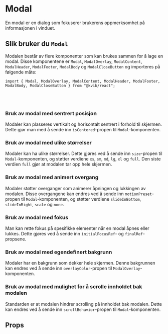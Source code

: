 

<Meta of={ModalStories} />

<DocsContainer>

# Modal

En modal er en dialog som fokuserer brukerens oppmerksomhet på informasjonen i vinduet.

<Feedback component="Modal" />

## Slik bruker du `Modal`
Modalen består av flere komponenter som kan brukes sammen for å lage en modal. Disse komponentene er `Modal`, `ModalOverlay`, `ModalContent`, `ModalHeader`, `ModalFooter`, `ModalBody` og `ModalCloseButton` og importeres på følgende måte:

```tsx
import { Modal, ModalOverlay, ModalContent, ModalHeader, ModalFooter, ModalBody, ModalCloseButton } from "@kvib/react";
```
<br/><br/>

### Bruk av modal med sentrert posisjon
Modaler kan plasseres vertikalt og horisontalt sentrert i forhold til skjermen. Dette gjør man med å sende inn `isCentered`-propen til `Modal`-komponenten.
<Canvas of={ModalStories.ModalCentered} />


### Bruk av modal med ulike størrelser
Modaler kan ha ulike størrelser. Dette gjøres ved å sende inn `size`-propen til `Modal`-komponenten, og støtter verdiene `xs`, `sm`, `md`, `lg`, `xl` og `full`. Den siste verdien `full` gjør at modalen tar opp hele skjermen.
<Canvas of={ModalStories.ModalSizes} />


### Bruk av modal med animert overgang
Modaler støtter overganger som animerer åpningen og lukkingen av modalen. Disse overgangene kan endres ved å sende inn `motionPreset`-propen til `Modal`-komponenten, og støtter verdiene `slideInBottom`, `slideInRight`, `scale` og `none`.
<Canvas of={ModalStories.ModalTransition} />


### Bruk av modal med fokus
Man kan rette fokus på spesifikke elementer når en modal åpnes eller lukkes. Dette gjøres ved å sende inn `initialFocusRef`- og `finalRef`-propsene.
<Canvas of={ModalStories.ModalFocus} />

### Bruk av modal med egendefinert bakgrunn
Modaler har en bakgrunn som dekker hele skjermen. Denne bakgrunnen kan endres ved å sende inn `overlayColor`-propen til `ModalOverlay`-komponenten.
<Canvas of={ModalStories.ModalBackdrop} />


### Bruk av modal med mulighet for å scrolle innholdet bak modalen
Standarden er at modalen hindrer scrolling på innholdet bak modalen. Dette kan endres ved å sende inn `scrollBehavior`-propen til `Modal`-komponenten.
<Canvas of={ModalStories.ModalScrolling} />

## Props
<Controls of={ModalStories.Preview}/>


</DocsContainer>
